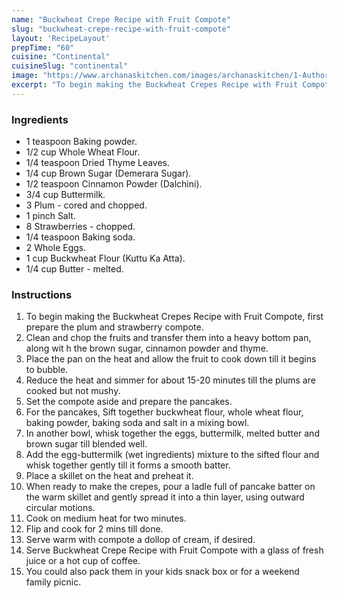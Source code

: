 ---
name: "Buckwheat Crepe Recipe with Fruit Compote"
slug: "buckwheat-crepe-recipe-with-fruit-compote"
layout: 'RecipeLayout'
prepTime: "60"
cuisine: "Continental"
cuisineSlug: "continental"
image: "https://www.archanaskitchen.com/images/archanaskitchen/1-Author/Monika_Manchanda/Buckwheat_Crepes_with_fruit_compote.jpg"
excerpt: "To begin making the Buckwheat Crepes Recipe with Fruit Compote, first prepare the plum and strawberry compote"
---

### Ingredients

- 1 teaspoon Baking powder.
- 1/2 cup Whole Wheat Flour.
- 1/4 teaspoon Dried Thyme Leaves.
- 1/4 cup Brown Sugar (Demerara Sugar).
- 1/2 teaspoon Cinnamon Powder (Dalchini).
- 3/4 cup Buttermilk.
- 3 Plum - cored and chopped.
- 1 pinch Salt.
- 8 Strawberries - chopped.
- 1/4 teaspoon Baking soda.
- 2 Whole Eggs.
- 1 cup Buckwheat Flour (Kuttu Ka Atta).
- 1/4 cup Butter - melted.

### Instructions

1. To begin making the Buckwheat Crepes Recipe with Fruit Compote, first prepare the plum and strawberry compote.
1. Clean and chop the fruits and transfer them into a heavy bottom pan, along wit h the brown sugar, cinnamon powder and thyme.
1. Place the pan on the heat and allow the fruit to cook down till it begins to bubble.
1. Reduce the heat and simmer for about 15-20 minutes till the plums are cooked but not mushy.
1. Set the compote aside and prepare the pancakes.
1. For the pancakes, Sift together buckwheat flour, whole wheat flour, baking powder, baking soda and salt in a mixing bowl.
1. In another bowl, whisk together the eggs, buttermilk, melted butter and brown sugar till blended well.
1. Add the egg-buttermilk (wet ingredients) mixture to the sifted flour and whisk together gently till it forms a smooth batter.
1. Place a skillet on the heat and preheat it.
1. When ready to make the crepes, pour a ladle full of pancake batter on the warm skillet and gently spread it into a thin layer, using outward circular motions.
1. Cook on medium heat for two minutes.
1. Flip and cook for 2 mins till done.
1. Serve warm with compote a dollop of cream, if desired.
1. Serve Buckwheat Crepe Recipe with Fruit Compote with a glass of fresh juice or a hot cup of coffee.
1. You could also pack them in your kids snack box or for a weekend family picnic.
